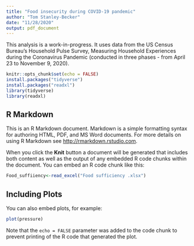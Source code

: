 ```yaml
---
title: "Food insecurity during COVID-19 pandemic"
author: "Tom Stanley-Becker"
date: "11/28/2020"
output: pdf_document
---
```

This analysis is a work-in-progress. It uses data from the US Census Bureau's Household Pulse Survey, Measuring Household Experiences during the Coronavirus Pandemic (conducted in three phases - from April 23 to November 9, 2020).

```r
knitr::opts_chunk$set(echo = FALSE)
install.packages("tidyverse")
install.packages("readxl")
library(tidyverse)
library(readxl)
```

## R Markdown

This is an R Markdown document. Markdown is a simple formatting syntax for authoring HTML, PDF, and MS Word documents. For more details on using R Markdown see <http://rmarkdown.rstudio.com>.

When you click the **Knit** button a document will be generated that includes both content as well as the output of any embedded R code chunks within the document. You can embed an R code chunk like this:

```r
Food_suffiiency<-read_excel("Food sufficiency .xlsx")
```

## Including Plots

You can also embed plots, for example:

```r
plot(pressure)
```

Note that the `echo = FALSE` parameter was added to the code chunk to prevent printing of the R code that generated the plot.
